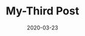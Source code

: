 ---
title: My-Third Post
slug: my-third-Post
date: 2020-03-23
featureImage: nature.jpg
excerpt: This is the Expert for Third Post
---